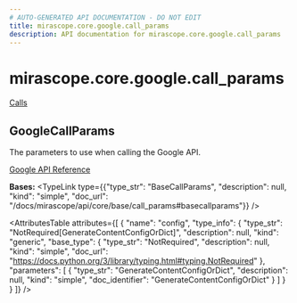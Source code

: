 ```yaml
---
# AUTO-GENERATED API DOCUMENTATION - DO NOT EDIT
title: mirascope.core.google.call_params
description: API documentation for mirascope.core.google.call_params
---
```


# mirascope.core.google.call_params

<Info title="Usage">

[Calls](/docs/mirascope/learn/calls#provider-specific-parameters)

</Info>

## <ApiType type="Class" path="core/google/call_params" symbolName="GoogleCallParams" /> GoogleCallParams

The parameters to use when calling the Google API.

[Google API Reference](https://ai.google.dev/google-api/docs/text-generation?lang=python)

**Bases:** 
<TypeLink type={{"type_str": "BaseCallParams", "description": null, "kind": "simple", "doc_url": "/docs/mirascope/api/core/base/call_params#basecallparams"}} />

<AttributesTable
  attributes={[
  {
    "name": "config",
    "type_info": {
      "type_str": "NotRequired[GenerateContentConfigOrDict]",
      "description": null,
      "kind": "generic",
      "base_type": {
        "type_str": "NotRequired",
        "description": null,
        "kind": "simple",
        "doc_url": "https://docs.python.org/3/library/typing.html#typing.NotRequired"
      },
      "parameters": [
        {
          "type_str": "GenerateContentConfigOrDict",
          "description": null,
          "kind": "simple",
          "doc_identifier": "GenerateContentConfigOrDict"
        }
      ]
    }
  }
]}
/>


